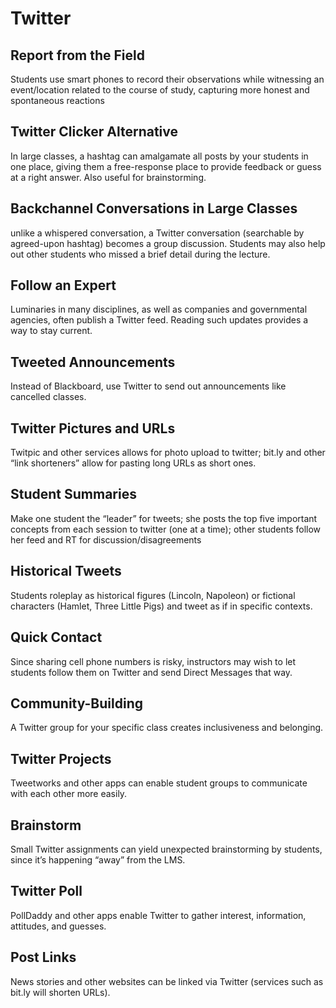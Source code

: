 # Twitter

## Report from the Field

Students use smart phones to record their observations while witnessing an event/location related to the course of study, capturing more honest and spontaneous reactions

## Twitter Clicker Alternative

In large classes, a hashtag can amalgamate all posts by your students in one place, giving them a free-response place to provide feedback or guess at a right answer. Also useful for brainstorming.

## Backchannel Conversations in Large Classes

unlike a whispered conversation, a Twitter conversation (searchable by agreed-upon hashtag) becomes a group discussion. Students may also help out other students who missed a brief detail during the lecture.

## Follow an Expert

Luminaries in many disciplines, as well as companies and governmental agencies, often publish a Twitter feed. Reading such updates provides a way to stay current.

## Tweeted Announcements

Instead of Blackboard, use Twitter to send out announcements like cancelled classes.

## Twitter Pictures and URLs

Twitpic and other services allows for photo upload to twitter; bit.ly and other “link shorteners” allow for pasting long URLs as short ones.

## Student Summaries

Make one student the “leader” for tweets; she posts the top five important concepts from each session to twitter (one at a time); other students follow her feed and RT for discussion/disagreements

## Historical Tweets

Students roleplay as historical figures (Lincoln, Napoleon) or fictional characters (Hamlet, Three Little Pigs) and tweet as if in specific contexts.

## Quick Contact

Since sharing cell phone numbers is risky, instructors may wish to let students follow them on Twitter and send Direct Messages that way.

## Community-Building

A Twitter group for your specific class creates inclusiveness and belonging.

## Twitter Projects

Tweetworks and other apps can enable student groups to communicate with each other more easily.

## Brainstorm

Small Twitter assignments can yield unexpected brainstorming by students, since it’s happening “away” from the LMS.

## Twitter Poll

PollDaddy and other apps enable Twitter to gather interest, information, attitudes, and guesses.

## Post Links

News stories and other websites can be linked via Twitter (services such as bit.ly will shorten URLs).